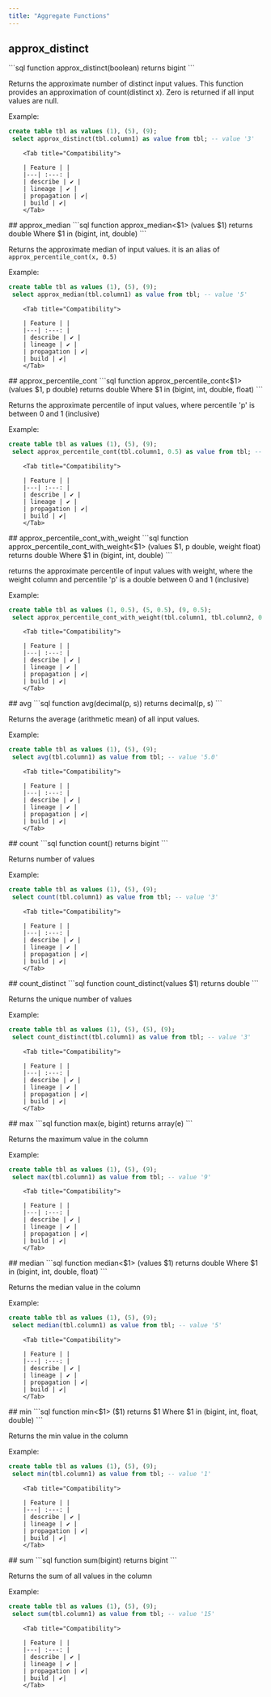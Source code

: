 ```yaml
---
title: "Aggregate Functions"
---
```


##  approx_distinct
<Tabs>
<Tab title="Overview">
```sql
function approx_distinct(boolean) returns bigint
```

Returns the approximate number of distinct input values. This function provides
an approximation of count(distinct x). Zero is returned if all input values are
null.

Example: 
```sql example.sql
create table tbl as values (1), (5), (9); 
 select approx_distinct(tbl.column1) as value from tbl; -- value '3' 
```
</Tab>

        <Tab title="Compatibility">

        | Feature | |
        |---| :---: |
        | describe | ✔️ |
        | lineage | ✔️ |
        | propagation | ✔️|
        | build | ✔️|
        </Tab>
</Tabs>
##  approx_median
<Tabs>
<Tab title="Overview">
```sql
function approx_median<$1> (values $1) returns double
	Where $1 in (bigint, int, double)
```

Returns the approximate median of input values. it is an alias of
`approx_percentile_cont(x, 0.5)`

Example: 
```sql example.sql
create table tbl as values (1), (5), (9); 
 select approx_median(tbl.column1) as value from tbl; -- value '5' 
```
</Tab>

        <Tab title="Compatibility">

        | Feature | |
        |---| :---: |
        | describe | ✔️ |
        | lineage | ✔️ |
        | propagation | ✔️|
        | build | ✔️|
        </Tab>
</Tabs>
##  approx_percentile_cont
<Tabs>
<Tab title="Overview">
```sql
function approx_percentile_cont<$1> (values $1, p double) returns double
	Where $1 in (bigint, int, double, float)
```

Returns the approximate percentile of input values, where percentile 'p' is
between 0 and 1 (inclusive)

Example: 
```sql example.sql
create table tbl as values (1), (5), (9); 
 select approx_percentile_cont(tbl.column1, 0.5) as value from tbl; -- value '5' 
```
</Tab>

        <Tab title="Compatibility">

        | Feature | |
        |---| :---: |
        | describe | ✔️ |
        | lineage | ✔️ |
        | propagation | ✔️|
        | build | ✔️|
        </Tab>
</Tabs>
##  approx_percentile_cont_with_weight
<Tabs>
<Tab title="Overview">
```sql
function approx_percentile_cont_with_weight<$1> (values $1, p double, weight float) returns double
	Where $1 in (bigint, int, double)
```

returns the approximate percentile of input values with weight, where the weight
column and percentile 'p' is a double between 0 and 1 (inclusive)

Example: 
```sql example.sql
create table tbl as values (1, 0.5), (5, 0.5), (9, 0.5); 
 select approx_percentile_cont_with_weight(tbl.column1, tbl.column2, 0.5) as value from tbl; -- value '7' 
```
</Tab>

        <Tab title="Compatibility">

        | Feature | |
        |---| :---: |
        | describe | ✔️ |
        | lineage | ✔️ |
        | propagation | ✔️|
        | build | ✔️|
        </Tab>
</Tabs>
##  avg
<Tabs>
<Tab title="Overview">
```sql
function avg(decimal(p, s)) returns decimal(p, s)
```

Returns the average (arithmetic mean) of all input values.

Example: 
```sql example.sql
create table tbl as values (1), (5), (9); 
 select avg(tbl.column1) as value from tbl; -- value '5.0' 
```
</Tab>

        <Tab title="Compatibility">

        | Feature | |
        |---| :---: |
        | describe | ✔️ |
        | lineage | ✔️ |
        | propagation | ✔️|
        | build | ✔️|
        </Tab>
</Tabs>
##  count
<Tabs>
<Tab title="Overview">
```sql
function count() returns bigint
```

Returns number of values

Example: 
```sql example.sql
create table tbl as values (1), (5), (9); 
 select count(tbl.column1) as value from tbl; -- value '3' 
```
</Tab>

        <Tab title="Compatibility">

        | Feature | |
        |---| :---: |
        | describe | ✔️ |
        | lineage | ✔️ |
        | propagation | ✔️|
        | build | ✔️|
        </Tab>
</Tabs>
##  count_distinct
<Tabs>
<Tab title="Overview">
```sql
function count_distinct(values $1) returns double
```

Returns the unique number of values

Example: 
```sql example.sql
create table tbl as values (1), (5), (5), (9); 
 select count_distinct(tbl.column1) as value from tbl; -- value '3' 
```
</Tab>

        <Tab title="Compatibility">

        | Feature | |
        |---| :---: |
        | describe | ✔️ |
        | lineage | ✔️ |
        | propagation | ✔️|
        | build | ✔️|
        </Tab>
</Tabs>
##  max
<Tabs>
<Tab title="Overview">
```sql
function max(e, bigint) returns array(e)
```

Returns the maximum value in the column

Example: 
```sql example.sql
create table tbl as values (1), (5), (9); 
 select max(tbl.column1) as value from tbl; -- value '9' 
```
</Tab>

        <Tab title="Compatibility">

        | Feature | |
        |---| :---: |
        | describe | ✔️ |
        | lineage | ✔️ |
        | propagation | ✔️|
        | build | ✔️|
        </Tab>
</Tabs>
##  median
<Tabs>
<Tab title="Overview">
```sql
function median<$1> (values $1) returns double
	Where $1 in (bigint, int, double, float)
```

Returns the median value in the column

Example: 
```sql example.sql
create table tbl as values (1), (5), (9); 
 select median(tbl.column1) as value from tbl; -- value '5' 
```
</Tab>

        <Tab title="Compatibility">

        | Feature | |
        |---| :---: |
        | describe | ✔️ |
        | lineage | ✔️ |
        | propagation | ✔️|
        | build | ✔️|
        </Tab>
</Tabs>
##  min
<Tabs>
<Tab title="Overview">
```sql
function min<$1> ($1) returns $1
	Where $1 in (bigint, int, float, double)
```

Returns the min value in the column

Example: 
```sql example.sql
create table tbl as values (1), (5), (9); 
 select min(tbl.column1) as value from tbl; -- value '1' 
```
</Tab>

        <Tab title="Compatibility">

        | Feature | |
        |---| :---: |
        | describe | ✔️ |
        | lineage | ✔️ |
        | propagation | ✔️|
        | build | ✔️|
        </Tab>
</Tabs>
##  sum
<Tabs>
<Tab title="Overview">
```sql
function sum(bigint) returns bigint
```

Returns the sum of all values in the column

Example: 
```sql example.sql
create table tbl as values (1), (5), (9); 
 select sum(tbl.column1) as value from tbl; -- value '15' 
```
</Tab>

        <Tab title="Compatibility">

        | Feature | |
        |---| :---: |
        | describe | ✔️ |
        | lineage | ✔️ |
        | propagation | ✔️|
        | build | ✔️|
        </Tab>
</Tabs>

